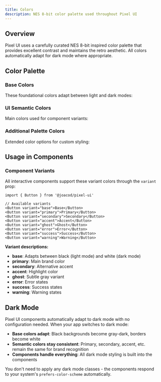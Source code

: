 ```yaml
---
title: Colors
description: NES 8-bit color palette used throughout Pixel UI
---
```



## Overview

Pixel UI uses a carefully curated NES 8-bit inspired color palette that provides excellent contrast and maintains the retro aesthetic. All colors automatically adapt for dark mode where appropriate.

## Color Palette

### Base Colors

These foundational colors adapt between light and dark modes:

<ComponentPreview>
  <ColorGrid columns={4}>
    <ColorSwatch name="Black" colorKey="nesBlack" />
    <ColorSwatch name="Gray Dark" colorKey="nesGrayDark" />
    <ColorSwatch name="Gray" colorKey="nesGray" />
    <ColorSwatch name="White" colorKey="nesWhite" />
  </ColorGrid>
</ComponentPreview>

### UI Semantic Colors

Main colors used for component variants:

<ComponentPreview>
  <ColorGrid columns={3}>
    <ColorSwatch
      name="Primary"
      colorKey="nesPrimary"
      description="Main brand color"
    />
    <ColorSwatch
      name="Secondary"
      colorKey="nesSecondary"
      description="Alternative accent"
    />
    <ColorSwatch
      name="Accent"
      colorKey="nesAccent"
      description="Highlight color"
    />
    <ColorSwatch name="Error" colorKey="nesError" description="Error states" />
    <ColorSwatch
      name="Success"
      colorKey="nesSuccess"
      description="Success states"
    />
    <ColorSwatch
      name="Warning"
      colorKey="nesWarning"
      description="Warning states"
    />
  </ColorGrid>
</ComponentPreview>

### Additional Palette Colors

Extended color options for custom styling:

<ComponentPreview>
  <ColorGrid columns={3}>
    <ColorSwatch name="Red" colorKey="nesRed" />
    <ColorSwatch name="Red Dark" colorKey="nesRedDark" />
    <ColorSwatch name="Blue" colorKey="nesBlue" />
    <ColorSwatch name="Blue Dark" colorKey="nesBlueDark" />
    <ColorSwatch name="Green" colorKey="nesGreen" />
    <ColorSwatch name="Green Dark" colorKey="nesGreenDark" />
    <ColorSwatch name="Yellow" colorKey="nesYellow" />
    <ColorSwatch name="Yellow Dark" colorKey="nesYellowDark" />
    <ColorSwatch name="Purple" colorKey="nesPurple" />
    <ColorSwatch name="Purple Dark" colorKey="nesPurpleDark" />
  </ColorGrid>
</ComponentPreview>

## Usage in Components

### Component Variants

All interactive components support these variant colors through the `variant` prop:

```tsx
import { Button } from '@joacod/pixel-ui'

// Available variants
<Button variant="base">Base</Button>
<Button variant="primary">Primary</Button>
<Button variant="secondary">Secondary</Button>
<Button variant="accent">Accent</Button>
<Button variant="ghost">Ghost</Button>
<Button variant="error">Error</Button>
<Button variant="success">Success</Button>
<Button variant="warning">Warning</Button>
```

**Variant descriptions:**

- **base**: Adapts between black (light mode) and white (dark mode)
- **primary**: Main brand color
- **secondary**: Alternative accent
- **accent**: Highlight color
- **ghost**: Subtle gray variant
- **error**: Error states
- **success**: Success states
- **warning**: Warning states

## Dark Mode

Pixel UI components automatically adapt to dark mode with no configuration needed. When your app switches to dark mode:

- **Base colors adapt**: Black backgrounds become gray-dark, borders become white
- **Semantic colors stay consistent**: Primary, secondary, accent, etc. remain the same for brand recognition
- **Components handle everything**: All dark mode styling is built into the components

You don't need to apply any dark mode classes - the components respond to your system's `prefers-color-scheme` automatically.
